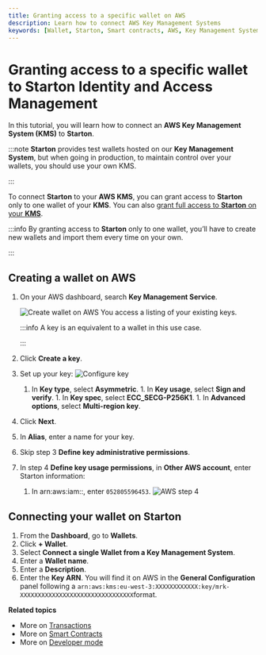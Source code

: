 ```yaml
---
title: Granting access to a specific wallet on AWS
description: Learn how to connect AWS Key Management Systems
keywords: [Wallet, Starton, Smart contracts, AWS, Key Management System, Transaction]
---
```



# Granting access to a specific wallet to Starton Identity and Access Management

In this tutorial, you will learn how to connect an **AWS Key Management System (KMS)** to **Starton**.

:::note
 **Starton** provides test wallets hosted on our **Key Management System**, but when going in production, to maintain control over your wallets, you should use your own KMS.

:::

To connect **Starton** to your **AWS KMS**, you can grant access to **Starton** only to one wallet of your **KMS**. You can also [grant full access to **Starton** on your **KMS**](grantfull-access.mdx).

:::info
By granting access to **Starton** only to one wallet, you’ll have to create new wallets and import them every time on your own.

:::
## Creating a wallet on AWS

1.  On your AWS dashboard, search **Key Management Service**.

    <Image img={CreatingWalletAWS} alt="Create wallet on AWS" />
    You access a listing of your existing keys.

    :::info
    A key is an equivalent to a wallet in this use case.
    
    :::

1.  Click **Create a key**.
1.  Set up your key:
    <Image img={ConfigureKey} alt="Configure key" />
    1. In **Key type**, select **Asymmetric**. 1. In **Key usage**, select **Sign and verify**. 1. In **Key spec**, select
    **ECC_SECG-P256K1**. 1. In **Advanced options**, select **Multi-region key**.
1.  Click **Next**.
1.  In **Alias**, enter a name for your key.
1.  Skip step 3 **Define key administrative permissions**.
1.  In step 4 **Define key usage permissions**, in **Other AWS account**, enter Starton information:
    1. In arn:aws:iam::, enter `052805596453`.
        <Image img={AwsStep4} alt="AWS step 4" />

## Connecting your wallet on Starton

1. From the **Dashboard**, go to **Wallets**.
1. Click **+ Wallet**.
1. Select **Connect a single Wallet from a Key Management System**.
1. Enter a **Wallet name**.
1. Enter a **Description**.
1. Enter the **Key ARN**. You will find it on AWS in the **General Configuration** panel following a `arn:aws:kms:eu-west-3:XXXXXXXXXXXX:key/mrk-XXXXXXXXXXXXXXXXXXXXXXXXXXXXXXXX`format.

**Related topics**

-   More on [Transactions](/transactions/creating-a-transaction.mdx)
-   More on [Smart Contracts](/smart-contract/understanding-smart-contracts.mdx)
-   More on [Developer mode](/developer/discovering-coding-interface.mdx)
